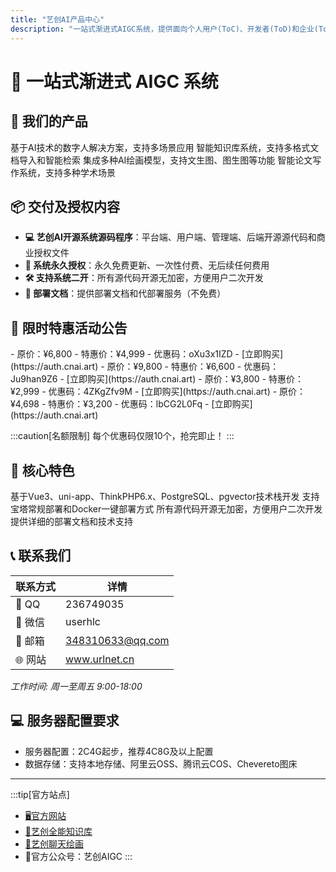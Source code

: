 ```yaml
---
title: "艺创AI产品中心"
description: "一站式渐进式AIGC系统，提供面向个人用户(ToC)、开发者(ToD)和企业(ToB)的全面AI解决方案"
---
```



# 🚀 一站式渐进式 AIGC 系统

## 🎯 我们的产品

<CardGrid>
  <Card title="🧑‍💻 艺创AI数字人" icon="person">
    基于AI技术的数字人解决方案，支持多场景应用
  </Card>
  <Card title="📚 艺创AI知识库" icon="open-book">
    智能知识库系统，支持多格式文档导入和智能检索
  </Card>
  <Card title="🎨 艺创AI聊天绘画" icon="pencil">
    集成多种AI绘画模型，支持文生图、图生图等功能
  </Card>
  <Card title="📝 系统AI论文创作" icon="document">
    智能论文写作系统，支持多种学术场景
  </Card>
</CardGrid>

## 📦 交付及授权内容

- **💻 艺创AI开源系统源码程序**：平台端、用户端、管理端、后端开源源代码和商业授权文件
- **🔄 系统永久授权**：永久免费更新、一次性付费、无后续任何费用
- **🛠️ 支持系统二开**：所有源代码开源无加密，方便用户二次开发
- **📄 部署文档**：提供部署文档和代部署服务（不免费）

## 🎉 限时特惠活动公告

<CardGrid>
  <Card title="AI数字人">
    - 原价：¥6,800
    - 特惠价：¥4,999
    - 优惠码：oXu3x1IZD
    - [立即购买](https://auth.cnai.art)
  </Card>
  <Card title="AI知识库">
    - 原价：¥9,800
    - 特惠价：¥6,600
    - 优惠码：Ju9han9Z6
    - [立即购买](https://auth.cnai.art)
  </Card>
  <Card title="AI聊天绘画">
    - 原价：¥3,800
    - 特惠价：¥2,999
    - 优惠码：4ZKgZfv9M
    - [立即购买](https://auth.cnai.art)
  </Card>
  <Card title="AI论文写作">
    - 原价：¥4,698
    - 特惠价：¥3,200
    - 优惠码：lbCG2L0Fq
    - [立即购买](https://auth.cnai.art)
  </Card>
</CardGrid>

:::caution[名额限制]
每个优惠码仅限10个，抢完即止！
:::

## 🌟 核心特色

<CardGrid>
  <Card title="💪 技术实力雄厚">
    基于Vue3、uni-app、ThinkPHP6.x、PostgreSQL、pgvector技术栈开发
  </Card>
  <Card title="🔒 支持私有化部署">
    支持宝塔常规部署和Docker一键部署方式
  </Card>
  <Card title="🔄 开源代码支持二开">
    所有源代码开源无加密，方便用户二次开发
  </Card>
  <Card title="📖 配套安装教程文档">
    提供详细的部署文档和技术支持
  </Card>
</CardGrid>

## 📞 联系我们

| 联系方式 | 详情 |
|---------|------|
| 🐧 QQ | 236749035 |
| 💬 微信 | userhlc |
| 📧 邮箱 | 348310633@qq.com |
| 🌐 网站 | www.urlnet.cn |

*工作时间: 周一至周五 9:00-18:00*

## 💻 服务器配置要求

- 服务器配置：2C4G起步，推荐4C8G及以上配置
- 数据存储：支持本地存储、阿里云OSS、腾讯云COS、Chevereto图床

---

:::tip[官方站点]
- [🖥️官方网站](https://www.urlnet.cn/)
- [🧠艺创全能知识库](https://www.cnai.art/)
- [🎨艺创聊天绘画](https://cnai.art/)
- 📱官方公众号：艺创AIGC
:::